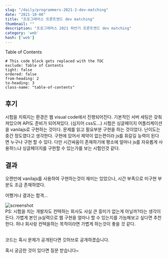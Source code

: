 ```yaml
---
slug: "/daily/programmers-2021-2-dev-matching"
date: "2021-10-08"
title: "프로그래머스 프론트엔드 dev matching"
thumbnail: ""
description: "프로그래머스 2021 하반기 프론트엔드 dev matching"
category: 'web'
hash: ['web']
---
```



<div class="toc-title">Table of Contents</div>

```toc
# This code block gets replaced with the TOC
exclude: Table of Contents
tight: false
ordered: false
from-heading: 2
to-heading: 3
class-name: "table-of-contents"
```


## 후기

시험을 치뤄지는 환경은 웹 visual code에서 진행되어진다. 기본적인 서버 세팅은 갖춰져있으며 API도 준비가 되어져있다.
(심지어 css도...) 시험은 싱글페이지 어플리케이션을 vanilajs로 구현하는 것이다. 문제를 읽고 필요부분 구현을 하는 것이었다.
난이도는 중간 정도였다고 생각한다. 구현에 있어서 제약이 없는편이라 js를 휘갈길 능력이 된다면 누구나 구현 할 수 있다.
다만 시간싸움이 존재하기에 평소에 얼마나 js를 자유롭게 사용하느냐 싱글페이지를 구현할 수 있는가를 보는 시험인것 같다.


## 결과

오랜만에 vanilajs를 사용하여 구현하는것이 재미는 있었으나, 시간 부족으로 미구현 부분도 조금 존재하였다.

어쨌거나 결과는 합격...

<img
  src="../../images/2021-dev-matching-result.png"
  width={180}
  alt="screenshot"
/>
<br/>
PS: 시험을 치는 개발자도 컨텍하는 회사도 사실 큰 흥미가 없는게 아닐까?라는 생각이든다.
가볍게 본인 js실력으로 웹 구현을 얼마나 할 수 있는지를 가늠해보고 싶다면 추천한다.
허나 회사랑 컨텍을하는 목적이라면 가볍게 하는것이 좋을 것 같다.<br/><br/>

코드는 혹시 문제가 공개된다면 깃허브로 공개하겠습니다.

혹시 궁금한 것이 있다면 질문 받습니다~
